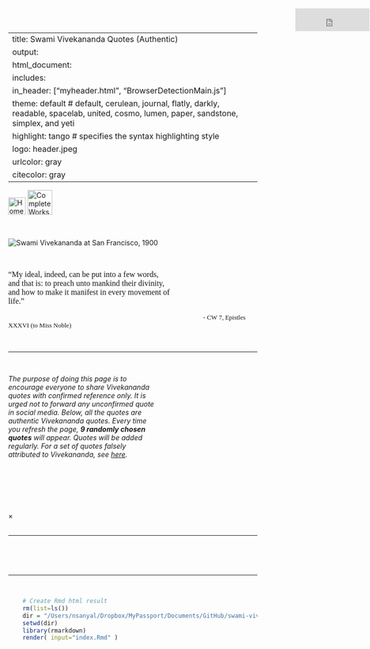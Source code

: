 
---
title: Swami Vivekananda Quotes (Authentic)
output:
 html_document:
  includes:
   in_header: ["myheader.html", "BrowserDetectionMain.js"]  
  theme: default  		# default, cerulean, journal, flatly, darkly, readable, spacelab, united, cosmo, lumen, paper, sandstone, simplex, and yeti
  highlight: tango  	# specifies the syntax highlighting style
  logo: header.jpeg
urlcolor: gray
citecolor: gray
---


<!-- Write title separately -->

<!-- ---
title: |
  <center><font face="Helvetica Neue" color="#202124">Swami Vivekananda Quotes (Authentic)</font></center>
--- -->




<!-- JavaScript SDK for enabling Facebook Comments Plugin -->

<div id="fb-root"></div>    
<script async defer crossorigin="anonymous" src="https://connect.facebook.net/en_US/sdk.js#xfbml=1&version=v9.0" nonce="aBTZOgEr">
</script>




<!-- JavaScript SDK for enabling Facebook Analytics -->

<script>
  window.fbAsyncInit = function() {
    FB.init({
      appId      : '127776775941065',
      cookie     : true,
      xfbml      : true,
      version    : 'v10.0'
    });
      
    FB.AppEvents.logPageView();   
      
  };

  (function(d, s, id){
     var js, fjs = d.getElementsByTagName(s)[0];
     if (d.getElementById(id)) {return;}
     js = d.createElement(s); js.id = id;
     js.src = "https://connect.facebook.net/en_US/sdk.js";
     fjs.parentNode.insertBefore(js, fjs);
   }(document, 'script', 'facebook-jssdk'));
</script>



<!-- Set styles for overall width of the HTML page, p, title font etc -->

<style type="text/css"> 
 .main-container {
   max-width: 1100px;
   margin-left: auto;
   margin-right: auto;
 };
 p {line-height: 4em;}
 h1.title {
  font-family: Arial, "Helvetica Neue", Helvetica, sans-serif; 
  font-size: 38px;
  color: #1E1F21;
  font-weight: 600; 
  line-height: 62px; 
  margin: 0 0 8px;
  text-align: center;
 }
</style>




<!-- Insert the navigation bar -->

<div class="navbar">
  <a href="index.html"><img src="home.png" title="Home" width=35px></a>
  <a href="http://www.ramakrishnavivekananda.info/vivekananda/complete_works.htm" target="_blank"><img src="CW.png" title="Complete Works of Swami Vivekananda" width=50px></a>
  <iframe align="right" src="https://www.facebook.com/plugins/like.php?href=https%3A%2F%2Fswami-vivekananda-quotes-authentic.github.io&width=10&layout=button_count&action=like&size=small&share=true&height=46&appId" width="150" height="46" style="border:none;overflow:hidden;position:absolute;top:17px;right:1px" scrolling="no" frameborder="0" allowfullscreen="true" allow="autoplay; clipboard-write; encrypted-media; picture-in-picture; web-share"></iframe>
</div>





<!-- Insert background video -->
<!-- <video autoplay muted loop id="myVideo">
  <source src="bluesky.mp4" type="video/mp4">
</video> -->

<!-- Optional: some overlay text to describe the video -->
<!-- <div class="content"> -->
  <!-- Use a button to pause/play the video with JavaScript -->
<!--   <button id="myBtn" onclick="myFunction()">Pause</button>
</div>
 -->
<!-- <script>
  // Get the video
  var video = document.getElementById("myVideo").playbackRate = .1;

  // Get the button
  var btn = document.getElementById("myBtn");

  // Pause and play the video, and change the button text
  function myFunction() {
    if (video.paused) {
      video.play().playbackRate = .5;
      btn.innerHTML = "Pause";
    } else {
      video.pause();
      btn.innerHTML = "Play";
    }
  }
</script> -->








<!-- Insert the cover pic -->

<br>
<div id="header" align="center">
<img src="swamiji.png" title="Swami Vivekananda at San Francisco, 1900" />
</div> 




<!-- Cover quote -->

<p>&nbsp;</p>
<div align="center">
<font size=3 face="Verdana" color="#161618"><p style="width: 65%;">"My ideal, indeed, can be put into a few words, and that is: to preach unto mankind their divinity, and how to make it manifest in every movement of life."</p></font> 
<font size=2 face="Rockwell" color="#161618">$\hspace{5in}$ - CW 7, Epistles XXXVI (to Miss Noble)</font>
</div>

<p>&nbsp;</p>
<hr>
<p>&nbsp;</p>




<!-- Introduction text -->

<div align="center">
<p style="width: 60%;"><i>
The purpose of doing this page is to encourage everyone to share Vivekananda quotes with confirmed reference only. It is urged not to forward any unconfirmed quote in social media. Below, all the quotes are authentic Vivekananda quotes. Every time you refresh the page, <b>9 randomly chosen quotes</b> will appear. Quotes will be added regularly. For a set of quotes falsely attributed to Vivekananda, see [here](falsequotes.html){target="\_blank"}.</i></p> 
</div>

<p>&nbsp;<br></p>




<!-- Insert search box -->

<div1>
<script>  
  (function() {
  var cx = '7ff85561f8bdcf675';
  var gcse = document.createElement('script');
  gcse.type = 'text/javascript';
  gcse.async = true;
  gcse.src = 'https://cse.google.com/cse.js?cx=' + cx;
  var s = document.getElementsByTagName('script')[0];
  s.parentNode.insertBefore(gcse, s);
  })();
  window.onload = function(){
  document.getElementById('gsc-i-id1').placeholder = 'Search with keywords, e.g., Yoga, Vedanta, duty, ideal...';
  };
</script>
<div class="gcse-search" style="width: 50%; margin: 0 auto"></div>
</div1>

<p>&nbsp;</p><br>




<!-- Javascript to randomly organize pics [http://www.javascriptkit.com/javatutors/randomorder.shtml] --> 

<script>
 var contents=new Array()
 //width is set as 360 because 3 pics in a row makes 1180, and the html page width is set as 1200.
 contents[0]='<div class="container"><img id="myImg" class="myImages" border="1" src="images/P001.jpeg" style="width:325px;max-width:400px"><a target="_blank" href="images/P001.html"><button class="btn">Share</button><button class="btn2">Karma in its Effect on Character<br>(Karma Yoga beginning)</button></a></div>'
 contents[1]='<div class="container"><img id="myImg" class="myImages" border="1" src="images/P002.jpeg" style="width:325px;max-width:400px"><a target="_blank" href="images/P002.html"><button class="btn">Share</button><button class="btn2">Karma in its Effect on Character<br>(Karma Yoga beginning)</button></a></div>'
 contents[2]='<div class="container"><img id="myImg" class="myImages" border="1" src="images/P003.jpeg" style="width:325px;max-width:400px"><a target="_blank" href="images/P003.html"><button class="btn">Share</button><button class="btn2">Karma in its Effect on Character<br>(Karma Yoga beginning)</button></a></div>'
 contents[3]='<div class="container"><img id="myImg" class="myImages" border="1" src="images/P004.jpeg" style="width:325px;max-width:400px"><a target="_blank" href="images/P004.html"><button class="btn">Share</button><button class="btn2">Karma in its Effect on Character<br>(Karma Yoga beginning)</button></a></div>'
 contents[4]='<div class="container"><img id="myImg" class="myImages" border="1" src="images/P005.jpeg" style="width:325px;max-width:400px"><a target="_blank" href="images/P005.html"><button class="btn">Share</button><button class="btn2">Karma in its Effect on Character<br>(Karma Yoga beginning)</button></a></div>'
 contents[5]='<div class="container"><img id="myImg" class="myImages" border="1" src="images/P006.jpeg" style="width:325px;max-width:400px"><a target="_blank" href="images/P006.html"><button class="btn">Share</button><button class="btn2">Karma in its Effect on Character<br>(Karma Yoga beginning)</button></a></div>'
 contents[6]='<div class="container"><img id="myImg" class="myImages" border="1" src="images/P007.jpeg" style="width:325px;max-width:400px"><a target="_blank" href="images/P007.html"><button class="btn">Share</button><button class="btn2">Karma in its Effect on Character<br>(Karma Yoga beginning)</button></a></div>'
 contents[7]='<div class="container"><img id="myImg" class="myImages" border="1" src="images/P008.jpeg" style="width:325px;max-width:400px"><a target="_blank" href="images/P008.html"><button class="btn">Share</button><button class="btn2">Karma in its Effect on Character<br>(Karma Yoga beginning)</button></a></div>'
 contents[8]='<div class="container"><img id="myImg" class="myImages" border="1" src="images/P009.jpeg" style="width:325px;max-width:400px"><a target="_blank" href="images/P009.html"><button class="btn">Share</button><button class="btn2">Karma in its Effect on Character<br>(Karma Yoga beginning)</button></a></div>'
 contents[9]='<div class="container"><img id="myImg" class="myImages" border="1" src="images/P010.jpeg" style="width:325px;max-width:400px"><a target="_blank" href="images/P010.html"><button class="btn">Share</button><button class="btn2">Karma in its Effect on Character<br>(Karma Yoga beginning)</button></a></div>'
 contents[10]='<div class="container"><img id="myImg" class="myImages" border="1" src="images/P011.jpeg" style="width:325px;max-width:400px"><a target="_blank" href="images/P011.html"><button class="btn">Share</button><button class="btn2">Karma in its Effect on Character<br>(Karma Yoga beginning)</button></a></div>'
 contents[11]='<div class="container"><img id="myImg" class="myImages" border="1" src="images/P012.jpeg" style="width:325px;max-width:400px"><a target="_blank" href="images/P012.html"><button class="btn">Share</button><button class="btn2">Karma in its Effect on Character<br>(Karma Yoga beginning)</button></a></div>'
 contents[12]='<div class="container"><img id="myImg" class="myImages" border="1" src="images/P013.jpeg" style="width:325px;max-width:400px"><a target="_blank" href="images/P013.html"><button class="btn">Share</button><button class="btn2">Karma in its Effect on Character<br>(Karma Yoga beginning)</button></a></div>'
 contents[13]='<div class="container"><img id="myImg" class="myImages" border="1" src="images/P014.jpeg" style="width:325px;max-width:400px"><a target="_blank" href="images/P014.html"><button class="btn">Share</button><button class="btn2">Introductory, Raja-Yoga</button></a></div>'
 contents[14]='<div class="container"><img id="myImg" class="myImages" border="1" src="images/P015.jpeg" style="width:325px;max-width:400px"><a target="_blank" href="images/P015.html"><button class="btn">Share</button><button class="btn2">Introductory, Raja-Yoga</button></a></div>'
 contents[15]='<div class="container"><img id="myImg" class="myImages" border="1" src="images/P016.jpeg" style="width:325px;max-width:400px"><a target="_blank" href="images/P016.html"><button class="btn">Share</button><button class="btn2">Introductory, Raja-Yoga</button></a></div>'
 contents[16]='<div class="container"><img id="myImg" class="myImages" border="1" src="images/P017.jpeg" style="width:325px;max-width:400px"><a target="_blank" href="images/P017.html"><button class="btn">Share</button><button class="btn2">Introductory, Raja-Yoga</button></a></div>'
 contents[17]='<div class="container"><img id="myImg" class="myImages" border="1" src="images/P018.jpeg" style="width:325px;max-width:400px"><a target="_blank" href="images/P018.html"><button class="btn">Share</button><button class="btn2">Introductory, Raja-Yoga</button></a></div>'
 contents[18]='<div class="container"><img id="myImg" class="myImages" border="1" src="images/P019.jpeg" style="width:325px;max-width:400px"><a target="_blank" href="images/P019.html"><button class="btn">Share</button><button class="btn2">Introductory, Raja-Yoga</button></a></div>'
 contents[19]='<div class="container"><img id="myImg" class="myImages" border="1" src="images/P020.jpeg" style="width:325px;max-width:400px"><a target="_blank" href="images/P020.html"><button class="btn">Share</button><button class="btn2">Introductory, Raja-Yoga</button></a></div>'
 contents[20]='<div class="container"><img id="myImg" class="myImages" border="1" src="images/P021.jpeg" style="width:325px;max-width:400px"><a target="_blank" href="images/P021.html"><button class="btn">Share</button><button class="btn2">Introductory, Raja-Yoga</button></a></div>'
 contents[21]='<div class="container"><img id="myImg" class="myImages" border="1" src="images/P022.jpeg" style="width:325px;max-width:400px"><a target="_blank" href="images/P022.html"><button class="btn">Share</button><button class="btn2">Introductory, Raja-Yoga</button></a></div>'
 contents[22]='<div class="container"><img id="myImg" class="myImages" border="1" src="images/P023.jpeg" style="width:325px;max-width:400px"><a target="_blank" href="images/P023.html"><button class="btn">Share</button><button class="btn2">Introductory, Raja-Yoga</button></a></div>'
 contents[23]='<div class="container"><img id="myImg" class="myImages" border="1" src="images/P024.jpeg" style="width:325px;max-width:400px"><a target="_blank" href="images/P024.html"><button class="btn">Share</button><button class="btn2">The First Steps, Raja-Yoga</button></a></div>'
 contents[24]='<div class="container"><img id="myImg" class="myImages" border="1" src="images/P025.jpeg" style="width:325px;max-width:400px"><a target="_blank" href="images/P025.html"><button class="btn">Share</button><button class="btn2">The First Steps, Raja-Yoga</button></a></div>'
 contents[25]='<div class="container"><img id="myImg" class="myImages" border="1" src="images/P026.jpeg" style="width:325px;max-width:400px"><a target="_blank" href="images/P026.html"><button class="btn">Share</button><button class="btn2">The First Steps, Raja-Yoga</button></a></div>'
 contents[26]='<div class="container"><img id="myImg" class="myImages" border="1" src="images/P027.jpeg" style="width:325px;max-width:400px"><a target="_blank" href="images/P027.html"><button class="btn">Share</button><button class="btn2">The First Steps, Raja-Yoga</button></a></div>'
 contents[27]='<div class="container"><img id="myImg" class="myImages" border="1" src="images/P028.jpeg" style="width:325px;max-width:400px"><a target="_blank" href="images/P028.html"><button class="btn">Share</button><button class="btn2">The First Steps, Raja-Yoga</button></a></div>'
 contents[28]='<div class="container"><img id="myImg" class="myImages" border="1" src="images/P029.jpeg" style="width:325px;max-width:400px"><a target="_blank" href="images/P029.html"><button class="btn">Share</button><button class="btn2">Work and Its Secret</button></a></div>'
 contents[29]='<div class="container"><img id="myImg" class="myImages" border="1" src="images/P030.jpeg" style="width:325px;max-width:400px"><a target="_blank" href="images/P030.html"><button class="btn">Share</button><button class="btn2">Work and Its Secret</button></a></div>'
 contents[30]='<div class="container"><img id="myImg" class="myImages" border="1" src="images/P031.jpeg" style="width:325px;max-width:400px"><a target="_blank" href="images/P031.html"><button class="btn">Share</button><button class="btn2">Work and Its Secret</button></a></div>'
 contents[31]='<div class="container"><img id="myImg" class="myImages" border="1" src="images/P032.jpeg" style="width:325px;max-width:400px"><a target="_blank" href="images/P032.html"><button class="btn">Share</button><button class="btn2">Work and Its Secret</button></a></div>'
 contents[32]='<div class="container"><img id="myImg" class="myImages" border="1" src="images/P033.jpeg" style="width:325px;max-width:400px"><a target="_blank" href="images/P033.html"><button class="btn">Share</button><button class="btn2">Work and Its Secret</button></a></div>'
 contents[33]='<div class="container"><img id="myImg" class="myImages" border="1" src="images/P034.jpeg" style="width:325px;max-width:400px"><a target="_blank" href="images/P034.html"><button class="btn">Share</button><button class="btn2">Work and Its Secret</button></a></div>'
 contents[34]='<div class="container"><img id="myImg" class="myImages" border="1" src="images/P035.jpeg" style="width:325px;max-width:400px"><a target="_blank" href="images/P035.html"><button class="btn">Share</button><button class="btn2">Work and Its Secret</button></a></div>'
 contents[35]='<div class="container"><img id="myImg" class="myImages" border="1" src="images/P036.jpeg" style="width:325px;max-width:400px"><a target="_blank" href="images/P036.html"><button class="btn">Share</button><button class="btn2">Work and Its Secret</button></a></div>'
 contents[36]='<div class="container"><img id="myImg" class="myImages" border="1" src="images/P037.jpeg" style="width:325px;max-width:400px"><a target="_blank" href="images/P037.html"><button class="btn">Share</button><button class="btn2">Work and Its Secret</button></a></div>'
 contents[37]='<div class="container"><img id="myImg" class="myImages" border="1" src="images/P038.jpeg" style="width:325px;max-width:400px"><a target="_blank" href="images/P038.html"><button class="btn">Share</button><button class="btn2">Work and Its Secret</button></a></div>'
 contents[38]='<div class="container"><img id="myImg" class="myImages" border="1" src="images/P039.jpeg" style="width:325px;max-width:400px"><a target="_blank" href="images/P039.html"><button class="btn">Share</button><button class="btn2">Work and Its Secret</button></a></div>'
 contents[39]='<div class="container"><img id="myImg" class="myImages" border="1" src="images/P040.jpeg" style="width:325px;max-width:400px"><a target="_blank" href="images/P040.html"><button class="btn">Share</button><button class="btn2">Work and Its Secret</button></a></div>'
 contents[40]='<div class="container"><img id="myImg" class="myImages" border="1" src="images/P041.jpeg" style="width:325px;max-width:400px"><a target="_blank" href="images/P041.html"><button class="btn">Share</button><button class="btn2">The Powers of the Mind</button></a></div>'
 contents[41]='<div class="container"><img id="myImg" class="myImages" border="1" src="images/P042.jpeg" style="width:325px;max-width:400px"><a target="_blank" href="images/P042.html"><button class="btn">Share</button><button class="btn2">The Powers of the Mind</button></a></div>'
 contents[42]='<div class="container"><img id="myImg" class="myImages" border="1" src="images/P043.jpeg" style="width:325px;max-width:400px"><a target="_blank" href="images/P043.html"><button class="btn">Share</button><button class="btn2">The Powers of the Mind</button></a></div>'
 contents[43]='<div class="container"><img id="myImg" class="myImages" border="1" src="images/P044.jpeg" style="width:325px;max-width:400px"><a target="_blank" href="images/P044.html"><button class="btn">Share</button><button class="btn2">The Powers of the Mind</button></a></div>'
 contents[44]='<div class="container"><img id="myImg" class="myImages" border="1" src="images/P045.jpeg" style="width:325px;max-width:400px"><a target="_blank" href="images/P045.html"><button class="btn">Share</button><button class="btn2">The Powers of the Mind</button></a></div>'
 contents[45]='<div class="container"><img id="myImg" class="myImages" border="1" src="images/P046.jpeg" style="width:325px;max-width:400px"><a target="_blank" href="images/P046.html"><button class="btn">Share</button><button class="btn2">The Powers of the Mind</button></a></div>'
 contents[46]='<div class="container"><img id="myImg" class="myImages" border="1" src="images/P047.jpeg" style="width:325px;max-width:400px"><a target="_blank" href="images/P047.html"><button class="btn">Share</button><button class="btn2">The Powers of the Mind</button></a></div>'
 contents[47]='<div class="container"><img id="myImg" class="myImages" border="1" src="images/P048.jpeg" style="width:325px;max-width:400px"><a target="_blank" href="images/P048.html"><button class="btn">Share</button><button class="btn2">The Powers of the Mind</button></a></div>'
 contents[48]='<div class="container"><img id="myImg" class="myImages" border="1" src="images/P049.jpeg" style="width:325px;max-width:400px"><a target="_blank" href="images/P049.html"><button class="btn">Share</button><button class="btn2">The Powers of the Mind</button></a></div>'
 contents[49]='<div class="container"><img id="myImg" class="myImages" border="1" src="images/P050.jpeg" style="width:325px;max-width:400px"><a target="_blank" href="images/P050.html"><button class="btn">Share</button><button class="btn2">Hints on Practical Spirituality</button></a></div>'
 contents[50]='<div class="container"><img id="myImg" class="myImages" border="1" src="images/P051.jpeg" style="width:325px;max-width:400px"><a target="_blank" href="images/P051.html"><button class="btn">Share</button><button class="btn2">Hints on Practical Spirituality</button></a></div>'
 contents[51]='<div class="container"><img id="myImg" class="myImages" border="1" src="images/P052.jpeg" style="width:325px;max-width:400px"><a target="_blank" href="images/P052.html"><button class="btn">Share</button><button class="btn2">Hints on Practical Spirituality</button></a></div>'
 contents[52]='<div class="container"><img id="myImg" class="myImages" border="1" src="images/P053.jpeg" style="width:325px;max-width:400px"><a target="_blank" href="images/P053.html"><button class="btn">Share</button><button class="btn2">Hints on Practical Spirituality</button></a></div>'
 contents[53]='<div class="container"><img id="myImg" class="myImages" border="1" src="images/P054.jpeg" style="width:325px;max-width:400px"><a target="_blank" href="images/P054.html"><button class="btn">Share</button><button class="btn2">Hints on Practical Spirituality</button></a></div>'
 contents[54]='<div class="container"><img id="myImg" class="myImages" border="1" src="images/P055.jpeg" style="width:325px;max-width:400px"><a target="_blank" href="images/P055.html"><button class="btn">Share</button><button class="btn2">Hints on Practical Spirituality</button></a></div>'
 contents[55]='<div class="container"><img id="myImg" class="myImages" border="1" src="images/P056.jpeg" style="width:325px;max-width:400px"><a target="_blank" href="images/P056.html"><button class="btn">Share</button><button class="btn2">Hints on Practical Spirituality</button></a></div>'
 contents[56]='<div class="container"><img id="myImg" class="myImages" border="1" src="images/P057.jpeg" style="width:325px;max-width:400px"><a target="_blank" href="images/P057.html"><button class="btn">Share</button><button class="btn2">Hints on Practical Spirituality</button></a></div>'
 contents[57]='<div class="container"><img id="myImg" class="myImages" border="1" src="images/P058.jpeg" style="width:325px;max-width:400px"><a target="_blank" href="images/P058.html"><button class="btn">Share</button><button class="btn2">Hints on Practical Spirituality</button></a></div>'
 contents[58]='<div class="container"><img id="myImg" class="myImages" border="1" src="images/P059.jpeg" style="width:325px;max-width:400px"><a target="_blank" href="images/P059.html"><button class="btn">Share</button><button class="btn2">Hints on Practical Spirituality</button></a></div>'
 contents[59]='<div class="container"><img id="myImg" class="myImages" border="1" src="images/P060.jpeg" style="width:325px;max-width:400px"><a target="_blank" href="images/P060.html"><button class="btn">Share</button><button class="btn2">Hints on Practical Spirituality</button></a></div>'
 contents[60]='<div class="container"><img id="myImg" class="myImages" border="1" src="images/P061.jpeg" style="width:325px;max-width:400px"><a target="_blank" href="images/P061.html"><button class="btn">Share</button><button class="btn2">Hints on Practical Spirituality</button></a></div>'
 contents[61]='<div class="container"><img id="myImg" class="myImages" border="1" src="images/P062.jpeg" style="width:325px;max-width:400px"><a target="_blank" href="images/P062.html"><button class="btn">Share</button><button class="btn2">Concentration</button></a></div>'
 contents[62]='<div class="container"><img id="myImg" class="myImages" border="1" src="images/P063.jpeg" style="width:325px;max-width:400px"><a target="_blank" href="images/P063.html"><button class="btn">Share</button><button class="btn2">Concentration</button></a></div>'
 contents[63]='<div class="container"><img id="myImg" class="myImages" border="1" src="images/P064.jpeg" style="width:325px;max-width:400px"><a target="_blank" href="images/P064.html"><button class="btn">Share</button><button class="btn2">Concentration</button></a></div>'
 contents[64]='<div class="container"><img id="myImg" class="myImages" border="1" src="images/P065.jpeg" style="width:325px;max-width:400px"><a target="_blank" href="images/P065.html"><button class="btn">Share</button><button class="btn2">Concentration</button></a></div>'
 contents[65]='<div class="container"><img id="myImg" class="myImages" border="1" src="images/P066.jpeg" style="width:325px;max-width:400px"><a target="_blank" href="images/P066.html"><button class="btn">Share</button><button class="btn2">Concentration</button></a></div>'
 contents[66]='<div class="container"><img id="myImg" class="myImages" border="1" src="images/P067.jpeg" style="width:325px;max-width:400px"><a target="_blank" href="images/P067.html"><button class="btn">Share</button><button class="btn2">Concentration</button></a></div>'
 contents[67]='<div class="container"><img id="myImg" class="myImages" border="1" src="images/P068.jpeg" style="width:325px;max-width:400px"><a target="_blank" href="images/P068.html"><button class="btn">Share</button><button class="btn2">Each Is Great in His Own Place<br>(Karma Yoga advanced)</button></a></div>'
 contents[68]='<div class="container"><img id="myImg" class="myImages" border="1" src="images/P069.jpeg" style="width:325px;max-width:400px"><a target="_blank" href="images/P069.html"><button class="btn">Share</button><button class="btn2">Each Is Great in His Own Place<br>(Karma Yoga advanced)</button></a></div>'
 contents[69]='<div class="container"><img id="myImg" class="myImages" border="1" src="images/P070.jpeg" style="width:325px;max-width:400px"><a target="_blank" href="images/P070.html"><button class="btn">Share</button><button class="btn2">Each Is Great in His Own Place<br>(Karma Yoga advanced)</button></a></div>'
 contents[70]='<div class="container"><img id="myImg" class="myImages" border="1" src="images/P071.jpeg" style="width:325px;max-width:400px"><a target="_blank" href="images/P071.html"><button class="btn">Share</button><button class="btn2">Each Is Great in His Own Place<br>(Karma Yoga advanced)</button></a></div>'
 contents[71]='<div class="container"><img id="myImg" class="myImages" border="1" src="images/P072.jpeg" style="width:325px;max-width:400px"><a target="_blank" href="images/P072.html"><button class="btn">Share</button><button class="btn2">Each Is Great in His Own Place<br>(Karma Yoga advanced)</button></a></div>'
 contents[72]='<div class="container"><img id="myImg" class="myImages" border="1" src="images/P073.jpeg" style="width:325px;max-width:400px"><a target="_blank" href="images/P073.html"><button class="btn">Share</button><button class="btn2">Each Is Great in His Own Place<br>(Karma Yoga advanced)</button></a></div>'
 contents[73]='<div class="container"><img id="myImg" class="myImages" border="1" src="images/P074.jpeg" style="width:325px;max-width:400px"><a target="_blank" href="images/P074.html"><button class="btn">Share</button><button class="btn2">Each Is Great in His Own Place<br>(Karma Yoga advanced)</button></a></div>'
 contents[74]='<div class="container"><img id="myImg" class="myImages" border="1" src="images/P075.jpeg" style="width:325px;max-width:400px"><a target="_blank" href="images/P075.html"><button class="btn">Share</button><button class="btn2">Each Is Great in His Own Place<br>(Karma Yoga advanced)</button></a></div>'
 contents[75]='<div class="container"><img id="myImg" class="myImages" border="1" src="images/P076.jpeg" style="width:325px;max-width:400px"><a target="_blank" href="images/P076.html"><button class="btn">Share</button><button class="btn2">Each Is Great in His Own Place<br>(Karma Yoga advanced)</button></a></div>'
 contents[76]='<div class="container"><img id="myImg" class="myImages" border="1" src="images/P077.jpeg" style="width:325px;max-width:400px"><a target="_blank" href="images/P077.html"><button class="btn">Share</button><button class="btn2">The Real Nature of Man</button></a></div>'
 contents[77]='<div class="container"><img id="myImg" class="myImages" border="1" src="images/P078.jpeg" style="width:325px;max-width:400px"><a target="_blank" href="images/P078.html"><button class="btn">Share</button><button class="btn2">The Real Nature of Man</button></a></div>'
 contents[78]='<div class="container"><img id="myImg" class="myImages" border="1" src="images/P079.jpeg" style="width:325px;max-width:400px"><a target="_blank" href="images/P079.html"><button class="btn">Share</button><button class="btn2">The Real Nature of Man</button></a></div>'
 contents[79]='<div class="container"><img id="myImg" class="myImages" border="1" src="images/P080.jpeg" style="width:325px;max-width:400px"><a target="_blank" href="images/P080.html"><button class="btn">Share</button><button class="btn2">The Real Nature of Man</button></a></div>'
 contents[80]='<div class="container"><img id="myImg" class="myImages" border="1" src="images/P081.jpeg" style="width:325px;max-width:400px"><a target="_blank" href="images/P081.html"><button class="btn">Share</button><button class="btn2">The Real Nature of Man</button></a></div>'
 contents[81]='<div class="container"><img id="myImg" class="myImages" border="1" src="images/P082.jpeg" style="width:325px;max-width:400px"><a target="_blank" href="images/P082.html"><button class="btn">Share</button><button class="btn2">The Real Nature of Man</button></a></div>'
 contents[82]='<div class="container"><img id="myImg" class="myImages" border="1" src="images/P083.jpeg" style="width:325px;max-width:400px"><a target="_blank" href="images/P083.html"><button class="btn">Share</button><button class="btn2">The Real Nature of Man</button></a></div>'
 contents[83]='<div class="container"><img id="myImg" class="myImages" border="1" src="images/P084.jpeg" style="width:325px;max-width:400px"><a target="_blank" href="images/P084.html"><button class="btn">Share</button><button class="btn2">The Real Nature of Man</button></a></div>'
 contents[84]='<div class="container"><img id="myImg" class="myImages" border="1" src="images/P085.jpeg" style="width:325px;max-width:400px"><a target="_blank" href="images/P085.html"><button class="btn">Share</button><button class="btn2">The Real Nature of Man</button></a></div>'
 contents[85]='<div class="container"><img id="myImg" class="myImages" border="1" src="images/P086.jpeg" style="width:325px;max-width:400px"><a target="_blank" href="images/P086.html"><button class="btn">Share</button><button class="btn2">The Real Nature of Man</button></a></div>'
 contents[86]='<div class="container"><img id="myImg" class="myImages" border="1" src="images/P087.jpeg" style="width:325px;max-width:400px"><a target="_blank" href="images/P087.html"><button class="btn">Share</button><button class="btn2">The Real Nature of Man</button></a></div>'
 contents[87]='<div class="container"><img id="myImg" class="myImages" border="1" src="images/P088.jpeg" style="width:325px;max-width:400px"><a target="_blank" href="images/P088.html"><button class="btn">Share</button><button class="btn2">The Real Nature of Man</button></a></div>'
 contents[88]='<div class="container"><img id="myImg" class="myImages" border="1" src="images/P089.jpeg" style="width:325px;max-width:400px"><a target="_blank" href="images/P089.html"><button class="btn">Share</button><button class="btn2">The Real Nature of Man</button></a></div>'
 contents[89]='<div class="container"><img id="myImg" class="myImages" border="1" src="images/P090.jpeg" style="width:325px;max-width:400px"><a target="_blank" href="images/P090.html"><button class="btn">Share</button><button class="btn2">The Real Nature of Man</button></a></div>'
 contents[90]='<div class="container"><img id="myImg" class="myImages" border="1" src="images/P091.jpeg" style="width:325px;max-width:400px"><a target="_blank" href="images/P091.html"><button class="btn">Share</button><button class="btn2">The Real Nature of Man</button></a></div>'
 contents[91]='<div class="container"><img id="myImg" class="myImages" border="1" src="images/P092.jpeg" style="width:325px;max-width:400px"><a target="_blank" href="images/P092.html"><button class="btn">Share</button><button class="btn2">The Real Nature of Man</button></a></div>'
 contents[92]='<div class="container"><img id="myImg" class="myImages" border="1" src="images/P093.jpeg" style="width:325px;max-width:400px"><a target="_blank" href="images/P093.html"><button class="btn">Share</button><button class="btn2">The Real Nature of Man</button></a></div>'
 contents[93]='<div class="container"><img id="myImg" class="myImages" border="1" src="images/P094.jpeg" style="width:325px;max-width:400px"><a target="_blank" href="images/P094.html"><button class="btn">Share</button><button class="btn2">The Real Nature of Man</button></a></div>'
 contents[94]='<div class="container"><img id="myImg" class="myImages" border="1" src="images/P095.jpeg" style="width:325px;max-width:400px"><a target="_blank" href="images/P095.html"><button class="btn">Share</button><button class="btn2">The Real Nature of Man</button></a></div>'
 contents[95]='<div class="container"><img id="myImg" class="myImages" border="1" src="images/P096.jpeg" style="width:325px;max-width:400px"><a target="_blank" href="images/P096.html"><button class="btn">Share</button><button class="btn2">The Real Nature of Man</button></a></div>'
 contents[96]='<div class="container"><img id="myImg" class="myImages" border="1" src="images/P097.jpeg" style="width:325px;max-width:400px"><a target="_blank" href="images/P097.html"><button class="btn">Share</button><button class="btn2">The Real Nature of Man</button></a></div>'
 contents[97]='<div class="container"><img id="myImg" class="myImages" border="1" src="images/P098.jpeg" style="width:325px;max-width:400px"><a target="_blank" href="images/P098.html"><button class="btn">Share</button><button class="btn2">The Real Nature of Man</button></a></div>'
 contents[98]='<div class="container"><img id="myImg" class="myImages" border="1" src="images/P099.jpeg" style="width:325px;max-width:400px"><a target="_blank" href="images/P099.html"><button class="btn">Share</button><button class="btn2">The Real Nature of Man</button></a></div>'
 contents[99]='<div class="container"><img id="myImg" class="myImages" border="1" src="images/P100.jpeg" style="width:325px;max-width:400px"><a target="_blank" href="images/P100.html"><button class="btn">Share</button><button class="btn2">The Real Nature of Man</button></a></div>'
 contents[100]='<div class="container"><img id="myImg" class="myImages" border="1" src="images/P101.jpeg" style="width:325px;max-width:400px"><a target="_blank" href="images/P101.html"><button class="btn">Share</button><button class="btn2">The Real Nature of Man</button></a></div>'
 contents[101]='<div class="container"><img id="myImg" class="myImages" border="1" src="images/P102.jpeg" style="width:325px;max-width:400px"><a target="_blank" href="images/P102.html"><button class="btn">Share</button><button class="btn2">The Real Nature of Man</button></a></div>'
 contents[102]='<div class="container"><img id="myImg" class="myImages" border="1" src="images/P103.jpeg" style="width:325px;max-width:400px"><a target="_blank" href="images/P103.html"><button class="btn">Share</button><button class="btn2">The Necessity of Religion</button></a></div>'
 contents[103]='<div class="container"><img id="myImg" class="myImages" border="1" src="images/P104.jpeg" style="width:325px;max-width:400px"><a target="_blank" href="images/P104.html"><button class="btn">Share</button><button class="btn2">The Necessity of Religion</button></a></div>'
 contents[104]='<div class="container"><img id="myImg" class="myImages" border="1" src="images/P105.jpeg" style="width:325px;max-width:400px"><a target="_blank" href="images/P105.html"><button class="btn">Share</button><button class="btn2">The Necessity of Religion</button></a></div>'
 contents[105]='<div class="container"><img id="myImg" class="myImages" border="1" src="images/P106.jpeg" style="width:325px;max-width:400px"><a target="_blank" href="images/P106.html"><button class="btn">Share</button><button class="btn2">The Necessity of Religion</button></a></div>'
 contents[106]='<div class="container"><img id="myImg" class="myImages" border="1" src="images/P107.jpeg" style="width:325px;max-width:400px"><a target="_blank" href="images/P107.html"><button class="btn">Share</button><button class="btn2">The Necessity of Religion</button></a></div>'
 contents[107]='<div class="container"><img id="myImg" class="myImages" border="1" src="images/P108.jpeg" style="width:325px;max-width:400px"><a target="_blank" href="images/P108.html"><button class="btn">Share</button><button class="btn2">The Necessity of Religion</button></a></div>'
 contents[108]='<div class="container"><img id="myImg" class="myImages" border="1" src="images/P109.jpeg" style="width:325px;max-width:400px"><a target="_blank" href="images/P109.html"><button class="btn">Share</button><button class="btn2">The Necessity of Religion</button></a></div>'
 contents[109]='<div class="container"><img id="myImg" class="myImages" border="1" src="images/P110.jpeg" style="width:325px;max-width:400px"><a target="_blank" href="images/P110.html"><button class="btn">Share</button><button class="btn2">The Necessity of Religion</button></a></div>'
 contents[110]='<div class="container"><img id="myImg" class="myImages" border="1" src="images/P111.jpeg" style="width:325px;max-width:400px"><a target="_blank" href="images/P111.html"><button class="btn">Share</button><button class="btn2">The Necessity of Religion</button></a></div>'
 contents[111]='<div class="container"><img id="myImg" class="myImages" border="1" src="images/P112.jpeg" style="width:325px;max-width:400px"><a target="_blank" href="images/P112.html"><button class="btn">Share</button><button class="btn2">The Necessity of Religion</button></a></div>'
 contents[112]='<div class="container"><img id="myImg" class="myImages" border="1" src="images/P113.jpeg" style="width:325px;max-width:400px"><a target="_blank" href="images/P113.html"><button class="btn">Share</button><button class="btn2">The Necessity of Religion</button></a></div>'
 contents[113]='<div class="container"><img id="myImg" class="myImages" border="1" src="images/P114.jpeg" style="width:325px;max-width:400px"><a target="_blank" href="images/P114.html"><button class="btn">Share</button><button class="btn2">The Necessity of Religion</button></a></div>'
 contents[114]='<div class="container"><img id="myImg" class="myImages" border="1" src="images/P115.jpeg" style="width:325px;max-width:400px"><a target="_blank" href="images/P115.html"><button class="btn">Share</button><button class="btn2">The Necessity of Religion</button></a></div>'
 contents[115]='<div class="container"><img id="myImg" class="myImages" border="1" src="images/P116.jpeg" style="width:325px;max-width:400px"><a target="_blank" href="images/P116.html"><button class="btn">Share</button><button class="btn2">Bhakti or Devotion</button></a></div>'
 contents[116]='<div class="container"><img id="myImg" class="myImages" border="1" src="images/P117.jpeg" style="width:325px;max-width:400px"><a target="_blank" href="images/P117.html"><button class="btn">Share</button><button class="btn2">Bhakti or Devotion</button></a></div>'
 contents[117]='<div class="container"><img id="myImg" class="myImages" border="1" src="images/P118.jpeg" style="width:325px;max-width:400px"><a target="_blank" href="images/P118.html"><button class="btn">Share</button><button class="btn2">Bhakti or Devotion</button></a></div>'
 contents[118]='<div class="container"><img id="myImg" class="myImages" border="1" src="images/P119.jpeg" style="width:325px;max-width:400px"><a target="_blank" href="images/P119.html"><button class="btn">Share</button><button class="btn2">Bhakti or Devotion</button></a></div>'
 contents[119]='<div class="container"><img id="myImg" class="myImages" border="1" src="images/P120.jpeg" style="width:325px;max-width:400px"><a target="_blank" href="images/P120.html"><button class="btn">Share</button><button class="btn2">Bhakti or Devotion</button></a></div>'
 contents[120]='<div class="container"><img id="myImg" class="myImages" border="1" src="images/P121.jpeg" style="width:325px;max-width:400px"><a target="_blank" href="images/P121.html"><button class="btn">Share</button><button class="btn2">Bhakti or Devotion</button></a></div>'
 contents[121]='<div class="container"><img id="myImg" class="myImages" border="1" src="images/P122.jpeg" style="width:325px;max-width:400px"><a target="_blank" href="images/P122.html"><button class="btn">Share</button><button class="btn2">Bhakti or Devotion</button></a></div>'
 contents[122]='<div class="container"><img id="myImg" class="myImages" border="1" src="images/P123.jpeg" style="width:325px;max-width:400px"><a target="_blank" href="images/P123.html"><button class="btn">Share</button><button class="btn2">Bhakti or Devotion</button></a></div>'
 contents[123]='<div class="container"><img id="myImg" class="myImages" border="1" src="images/P124.jpeg" style="width:325px;max-width:400px"><a target="_blank" href="images/P124.html"><button class="btn">Share</button><button class="btn2">Bhakti or Devotion</button></a></div>'
 contents[124]='<div class="container"><img id="myImg" class="myImages" border="1" src="images/P125.jpeg" style="width:325px;max-width:400px"><a target="_blank" href="images/P125.html"><button class="btn">Share</button><button class="btn2">Bhakti or Devotion</button></a></div>'
 contents[125]='<div class="container"><img id="myImg" class="myImages" border="1" src="images/P126.jpeg" style="width:325px;max-width:400px"><a target="_blank" href="images/P126.html"><button class="btn">Share</button><button class="btn2">Bhakti or Devotion</button></a></div>'
 contents[126]='<div class="container"><img id="myImg" class="myImages" border="1" src="images/P127.jpeg" style="width:325px;max-width:400px"><a target="_blank" href="images/P127.html"><button class="btn">Share</button><button class="btn2">Bhakti or Devotion</button></a></div>'
 contents[127]='<div class="container"><img id="myImg" class="myImages" border="1" src="images/P128.jpeg" style="width:325px;max-width:400px"><a target="_blank" href="images/P128.html"><button class="btn">Share</button><button class="btn2">Bhakti or Devotion</button></a></div>'
 contents[128]='<div class="container"><img id="myImg" class="myImages" border="1" src="images/P129.jpeg" style="width:325px;max-width:400px"><a target="_blank" href="images/P129.html"><button class="btn">Share</button><button class="btn2">Bhakti or Devotion</button></a></div>'
 contents[129]='<div class="container"><img id="myImg" class="myImages" border="1" src="images/P130.jpeg" style="width:325px;max-width:400px"><a target="_blank" href="images/P130.html"><button class="btn">Share</button><button class="btn2">Bhakti or Devotion</button></a></div>'
 contents[130]='<div class="container"><img id="myImg" class="myImages" border="1" src="images/P131.jpeg" style="width:325px;max-width:400px"><a target="_blank" href="images/P131.html"><button class="btn">Share</button><button class="btn2">Bhakti or Devotion</button></a></div>'
 contents[131]='<div class="container"><img id="myImg" class="myImages" border="1" src="images/P132.jpeg" style="width:325px;max-width:400px"><a target="_blank" href="images/P132.html"><button class="btn">Share</button><button class="btn2">Bhakti or Devotion</button></a></div>'
 contents[132]='<div class="container"><img id="myImg" class="myImages" border="1" src="images/P133.jpeg" style="width:325px;max-width:400px"><a target="_blank" href="images/P133.html"><button class="btn">Share</button><button class="btn2">Bhakti or Devotion</button></a></div>'
 contents[133]='<div class="container"><img id="myImg" class="myImages" border="1" src="images/P134.jpeg" style="width:325px;max-width:400px"><a target="_blank" href="images/P134.html"><button class="btn">Share</button><button class="btn2">Practical Vedanta, Part I</button></a></div>'
 contents[134]='<div class="container"><img id="myImg" class="myImages" border="1" src="images/P135.jpeg" style="width:325px;max-width:400px"><a target="_blank" href="images/P135.html"><button class="btn">Share</button><button class="btn2">Practical Vedanta, Part I</button></a></div>'
 contents[135]='<div class="container"><img id="myImg" class="myImages" border="1" src="images/P136.jpeg" style="width:325px;max-width:400px"><a target="_blank" href="images/P136.html"><button class="btn">Share</button><button class="btn2">Practical Vedanta, Part I</button></a></div>'
 contents[136]='<div class="container"><img id="myImg" class="myImages" border="1" src="images/P137.jpeg" style="width:325px;max-width:400px"><a target="_blank" href="images/P137.html"><button class="btn">Share</button><button class="btn2">Practical Vedanta, Part I</button></a></div>'
 contents[137]='<div class="container"><img id="myImg" class="myImages" border="1" src="images/P138.jpeg" style="width:325px;max-width:400px"><a target="_blank" href="images/P138.html"><button class="btn">Share</button><button class="btn2">Practical Vedanta, Part I</button></a></div>'
 contents[138]='<div class="container"><img id="myImg" class="myImages" border="1" src="images/P139.jpeg" style="width:325px;max-width:400px"><a target="_blank" href="images/P139.html"><button class="btn">Share</button><button class="btn2">Practical Vedanta, Part I</button></a></div>'
 contents[139]='<div class="container"><img id="myImg" class="myImages" border="1" src="images/P140.jpeg" style="width:325px;max-width:400px"><a target="_blank" href="images/P140.html"><button class="btn">Share</button><button class="btn2">Practical Vedanta, Part I</button></a></div>'
 contents[140]='<div class="container"><img id="myImg" class="myImages" border="1" src="images/P141.jpeg" style="width:325px;max-width:400px"><a target="_blank" href="images/P141.html"><button class="btn">Share</button><button class="btn2">Practical Vedanta, Part I</button></a></div>'
 contents[141]='<div class="container"><img id="myImg" class="myImages" border="1" src="images/P142.jpeg" style="width:325px;max-width:400px"><a target="_blank" href="images/P142.html"><button class="btn">Share</button><button class="btn2">Practical Vedanta, Part I</button></a></div>'
 contents[142]='<div class="container"><img id="myImg" class="myImages" border="1" src="images/P143.jpeg" style="width:325px;max-width:400px"><a target="_blank" href="images/P143.html"><button class="btn">Share</button><button class="btn2">Practical Vedanta, Part I</button></a></div>'
 contents[143]='<div class="container"><img id="myImg" class="myImages" border="1" src="images/P144.jpeg" style="width:325px;max-width:400px"><a target="_blank" href="images/P144.html"><button class="btn">Share</button><button class="btn2">Practical Vedanta, Part I</button></a></div>'
 contents[144]='<div class="container"><img id="myImg" class="myImages" border="1" src="images/P145.jpeg" style="width:325px;max-width:400px"><a target="_blank" href="images/P145.html"><button class="btn">Share</button><button class="btn2">Practical Vedanta, Part I</button></a></div>'
 contents[145]='<div class="container"><img id="myImg" class="myImages" border="1" src="images/P146.jpeg" style="width:325px;max-width:400px"><a target="_blank" href="images/P146.html"><button class="btn">Share</button><button class="btn2">Practical Vedanta, Part I</button></a></div>'
 contents[146]='<div class="container"><img id="myImg" class="myImages" border="1" src="images/P147.jpeg" style="width:325px;max-width:400px"><a target="_blank" href="images/P147.html"><button class="btn">Share</button><button class="btn2">Practical Vedanta, Part I</button></a></div>'
 contents[147]='<div class="container"><img id="myImg" class="myImages" border="1" src="images/P148.jpeg" style="width:325px;max-width:400px"><a target="_blank" href="images/P148.html"><button class="btn">Share</button><button class="btn2">Practical Vedanta, Part I</button></a></div>'
 contents[148]='<div class="container"><img id="myImg" class="myImages" border="1" src="images/P149.jpeg" style="width:325px;max-width:400px"><a target="_blank" href="images/P149.html"><button class="btn">Share</button><button class="btn2">Practical Vedanta, Part I</button></a></div>'
 contents[149]='<div class="container"><img id="myImg" class="myImages" border="1" src="images/P150.jpeg" style="width:325px;max-width:400px"><a target="_blank" href="images/P150.html"><button class="btn">Share</button><button class="btn2">Practical Vedanta, Part I</button></a></div>'
 contents[150]='<div class="container"><img id="myImg" class="myImages" border="1" src="images/P151.jpeg" style="width:325px;max-width:400px"><a target="_blank" href="images/P151.html"><button class="btn">Share</button><button class="btn2">Practical Vedanta, Part II</button></a></div>'
 contents[151]='<div class="container"><img id="myImg" class="myImages" border="1" src="images/P152.jpeg" style="width:325px;max-width:400px"><a target="_blank" href="images/P152.html"><button class="btn">Share</button><button class="btn2">Practical Vedanta, Part II</button></a></div>'
 contents[152]='<div class="container"><img id="myImg" class="myImages" border="1" src="images/P153.jpeg" style="width:325px;max-width:400px"><a target="_blank" href="images/P153.html"><button class="btn">Share</button><button class="btn2">Practical Vedanta, Part II</button></a></div>'
 contents[153]='<div class="container"><img id="myImg" class="myImages" border="1" src="images/P154.jpeg" style="width:325px;max-width:400px"><a target="_blank" href="images/P154.html"><button class="btn">Share</button><button class="btn2">Practical Vedanta, Part II</button></a></div>'
 contents[154]='<div class="container"><img id="myImg" class="myImages" border="1" src="images/P155.jpeg" style="width:325px;max-width:400px"><a target="_blank" href="images/P155.html"><button class="btn">Share</button><button class="btn2">Practical Vedanta, Part II</button></a></div>'
 contents[155]='<div class="container"><img id="myImg" class="myImages" border="1" src="images/P156.jpeg" style="width:325px;max-width:400px"><a target="_blank" href="images/P156.html"><button class="btn">Share</button><button class="btn2">Practical Vedanta, Part II</button></a></div>'
 contents[156]='<div class="container"><img id="myImg" class="myImages" border="1" src="images/P157.jpeg" style="width:325px;max-width:400px"><a target="_blank" href="images/P157.html"><button class="btn">Share</button><button class="btn2">Practical Vedanta, Part II</button></a></div>'
 contents[157]='<div class="container"><img id="myImg" class="myImages" border="1" src="images/P158.jpeg" style="width:325px;max-width:400px"><a target="_blank" href="images/P158.html"><button class="btn">Share</button><button class="btn2">The Secret of Work<br>(Karma Yoga advanced)</button></a></div>'
 contents[158]='<div class="container"><img id="myImg" class="myImages" border="1" src="images/P159.jpeg" style="width:325px;max-width:400px"><a target="_blank" href="images/P159.html"><button class="btn">Share</button><button class="btn2">The Secret of Work<br>(Karma Yoga advanced)</button></a></div>'
 contents[159]='<div class="container"><img id="myImg" class="myImages" border="1" src="images/P160.jpeg" style="width:325px;max-width:400px"><a target="_blank" href="images/P160.html"><button class="btn">Share</button><button class="btn2">The Secret of Work<br>(Karma Yoga advanced)</button></a></div>'
 contents[160]='<div class="container"><img id="myImg" class="myImages" border="1" src="images/P161.jpeg" style="width:325px;max-width:400px"><a target="_blank" href="images/P161.html"><button class="btn">Share</button><button class="btn2">The Secret of Work<br>(Karma Yoga advanced)</button></a></div>'
 contents[161]='<div class="container"><img id="myImg" class="myImages" border="1" src="images/P162.jpeg" style="width:325px;max-width:400px"><a target="_blank" href="images/P162.html"><button class="btn">Share</button><button class="btn2">The Secret of Work<br>(Karma Yoga advanced)</button></a></div>'
 contents[162]='<div class="container"><img id="myImg" class="myImages" border="1" src="images/P163.jpeg" style="width:325px;max-width:400px"><a target="_blank" href="images/P163.html"><button class="btn">Share</button><button class="btn2">The Secret of Work<br>(Karma Yoga advanced)</button></a></div>'
 contents[163]='<div class="container"><img id="myImg" class="myImages" border="1" src="images/P164.jpeg" style="width:325px;max-width:400px"><a target="_blank" href="images/P164.html"><button class="btn">Share</button><button class="btn2">The Secret of Work<br>(Karma Yoga advanced)</button></a></div>'
 contents[164]='<div class="container"><img id="myImg" class="myImages" border="1" src="images/P165.jpeg" style="width:325px;max-width:400px"><a target="_blank" href="images/P165.html"><button class="btn">Share</button><button class="btn2">The Secret of Work<br>(Karma Yoga advanced)</button></a></div>'
 contents[165]='<div class="container"><img id="myImg" class="myImages" border="1" src="images/P166.jpeg" style="width:325px;max-width:400px"><a target="_blank" href="images/P166.html"><button class="btn">Share</button><button class="btn2">The Secret of Work<br>(Karma Yoga advanced)</button></a></div>'
 contents[166]='<div class="container"><img id="myImg" class="myImages" border="1" src="images/P167.jpeg" style="width:325px;max-width:400px"><a target="_blank" href="images/P167.html"><button class="btn">Share</button><button class="btn2">The Secret of Work<br>(Karma Yoga advanced)</button></a></div>'
 contents[167]='<div class="container"><img id="myImg" class="myImages" border="1" src="images/P168.jpeg" style="width:325px;max-width:400px"><a target="_blank" href="images/P168.html"><button class="btn">Share</button><button class="btn2">The Secret of Work<br>(Karma Yoga advanced)</button></a></div>'
 contents[168]='<div class="container"><img id="myImg" class="myImages" border="1" src="images/P169.jpeg" style="width:325px;max-width:400px"><a target="_blank" href="images/P169.html"><button class="btn">Share</button><button class="btn2">The Secret of Work<br>(Karma Yoga advanced)</button></a></div>'
 contents[169]='<div class="container"><img id="myImg" class="myImages" border="1" src="images/P170.jpeg" style="width:325px;max-width:400px"><a target="_blank" href="images/P170.html"><button class="btn">Share</button><button class="btn2">The Secret of Work<br>(Karma Yoga advanced)</button></a></div>'
 contents[170]='<div class="container"><img id="myImg" class="myImages" border="1" src="images/P171.jpeg" style="width:325px;max-width:400px"><a target="_blank" href="images/P171.html"><button class="btn">Share</button><button class="btn2">The Secret of Work<br>(Karma Yoga advanced)</button></a></div>'
 contents[171]='<div class="container"><img id="myImg" class="myImages" border="1" src="images/P172.jpeg" style="width:325px;max-width:400px"><a target="_blank" href="images/P172.html"><button class="btn">Share</button><button class="btn2">The Secret of Work<br>(Karma Yoga advanced)</button></a></div>'
 contents[172]='<div class="container"><img id="myImg" class="myImages" border="1" src="images/P173.jpeg" style="width:325px;max-width:400px"><a target="_blank" href="images/P173.html"><button class="btn">Share</button><button class="btn2">What Is Duty<br>(Karma Yoga beginning)</button></a></div>'
 contents[173]='<div class="container"><img id="myImg" class="myImages" border="1" src="images/P174.jpeg" style="width:325px;max-width:400px"><a target="_blank" href="images/P174.html"><button class="btn">Share</button><button class="btn2">What Is Duty<br>(Karma Yoga beginning)</button></a></div>'
 contents[174]='<div class="container"><img id="myImg" class="myImages" border="1" src="images/P175.jpeg" style="width:325px;max-width:400px"><a target="_blank" href="images/P175.html"><button class="btn">Share</button><button class="btn2">What Is Duty<br>(Karma Yoga beginning)</button></a></div>'
 contents[175]='<div class="container"><img id="myImg" class="myImages" border="1" src="images/P176.jpeg" style="width:325px;max-width:400px"><a target="_blank" href="images/P176.html"><button class="btn">Share</button><button class="btn2">What Is Duty<br>(Karma Yoga beginning)</button></a></div>'
 contents[176]='<div class="container"><img id="myImg" class="myImages" border="1" src="images/P177.jpeg" style="width:325px;max-width:400px"><a target="_blank" href="images/P177.html"><button class="btn">Share</button><button class="btn2">What Is Duty<br>(Karma Yoga beginning)</button></a></div>'
 contents[177]='<div class="container"><img id="myImg" class="myImages" border="1" src="images/P178.jpeg" style="width:325px;max-width:400px"><a target="_blank" href="images/P178.html"><button class="btn">Share</button><button class="btn2">What Is Duty<br>(Karma Yoga beginning)</button></a></div>'
 contents[178]='<div class="container"><img id="myImg" class="myImages" border="1" src="images/P179.jpeg" style="width:325px;max-width:400px"><a target="_blank" href="images/P179.html"><button class="btn">Share</button><button class="btn2">We Help Ourselves, Not the World<br>(Karma Yoga beginning)</button></a></div>'
 contents[179]='<div class="container"><img id="myImg" class="myImages" border="1" src="images/P180.jpeg" style="width:325px;max-width:400px"><a target="_blank" href="images/P180.html"><button class="btn">Share</button><button class="btn2">We Help Ourselves, Not the World<br>(Karma Yoga beginning)</button></a></div>'
 contents[180]='<div class="container"><img id="myImg" class="myImages" border="1" src="images/P181.jpeg" style="width:325px;max-width:400px"><a target="_blank" href="images/P181.html"><button class="btn">Share</button><button class="btn2">We Help Ourselves, Not the World<br>(Karma Yoga beginning)</button></a></div>'
 contents[181]='<div class="container"><img id="myImg" class="myImages" border="1" src="images/P182.jpeg" style="width:325px;max-width:400px"><a target="_blank" href="images/P182.html"><button class="btn">Share</button><button class="btn2">We Help Ourselves, Not the World<br>(Karma Yoga beginning)</button></a></div>'
 contents[182]='<div class="container"><img id="myImg" class="myImages" border="1" src="images/P183.jpeg" style="width:325px;max-width:400px"><a target="_blank" href="images/P183.html"><button class="btn">Share</button><button class="btn2">We Help Ourselves, Not the World<br>(Karma Yoga beginning)</button></a></div>'
 contents[183]='<div class="container"><img id="myImg" class="myImages" border="1" src="images/P184.jpeg" style="width:325px;max-width:400px"><a target="_blank" href="images/P184.html"><button class="btn">Share</button><button class="btn2">We Help Ourselves, Not the World<br>(Karma Yoga beginning)</button></a></div>'
 contents[184]='<div class="container"><img id="myImg" class="myImages" border="1" src="images/P185.jpeg" style="width:325px;max-width:400px"><a target="_blank" href="images/P185.html"><button class="btn">Share</button><button class="btn2">We Help Ourselves, Not the World<br>(Karma Yoga beginning)</button></a></div>'
 contents[185]='<div class="container"><img id="myImg" class="myImages" border="1" src="images/P186.jpeg" style="width:325px;max-width:400px"><a target="_blank" href="images/P186.html"><button class="btn">Share</button><button class="btn2">We Help Ourselves, Not the World<br>(Karma Yoga beginning)</button></a></div>'
 contents[186]='<div class="container"><img id="myImg" class="myImages" border="1" src="images/P187.jpeg" style="width:325px;max-width:400px"><a target="_blank" href="images/P187.html"><button class="btn">Share</button><button class="btn2">Non-attachment is complete self-abnegation<br>(Karma Yoga advanced)</button></a></div>'
 contents[187]='<div class="container"><img id="myImg" class="myImages" border="1" src="images/P188.jpeg" style="width:325px;max-width:400px"><a target="_blank" href="images/P188.html"><button class="btn">Share</button><button class="btn2">Non-attachment is complete self-abnegation<br>(Karma Yoga advanced)</button></a></div>'
 contents[188]='<div class="container"><img id="myImg" class="myImages" border="1" src="images/P189.jpeg" style="width:325px;max-width:400px"><a target="_blank" href="images/P189.html"><button class="btn">Share</button><button class="btn2">Non-attachment is complete self-abnegation<br>(Karma Yoga advanced)</button></a></div>'
 contents[189]='<div class="container"><img id="myImg" class="myImages" border="1" src="images/P190.jpeg" style="width:325px;max-width:400px"><a target="_blank" href="images/P190.html"><button class="btn">Share</button><button class="btn2">Non-attachment is complete self-abnegation<br>(Karma Yoga advanced)</button></a></div>'
 contents[190]='<div class="container"><img id="myImg" class="myImages" border="1" src="images/P191.jpeg" style="width:325px;max-width:400px"><a target="_blank" href="images/P191.html"><button class="btn">Share</button><button class="btn2">Non-attachment is complete self-abnegation<br>(Karma Yoga advanced)</button></a></div>'
 contents[191]='<div class="container"><img id="myImg" class="myImages" border="1" src="images/P192.jpeg" style="width:325px;max-width:400px"><a target="_blank" href="images/P192.html"><button class="btn">Share</button><button class="btn2">Non-attachment is complete self-abnegation<br>(Karma Yoga advanced)</button></a></div>'
 contents[192]='<div class="container"><img id="myImg" class="myImages" border="1" src="images/P193.jpeg" style="width:325px;max-width:400px"><a target="_blank" href="images/P193.html"><button class="btn">Share</button><button class="btn2">Non-attachment is complete self-abnegation<br>(Karma Yoga advanced)</button></a></div>'
 contents[193]='<div class="container"><img id="myImg" class="myImages" border="1" src="images/P194.jpeg" style="width:325px;max-width:400px"><a target="_blank" href="images/P194.html"><button class="btn">Share</button><button class="btn2">Non-attachment is complete self-abnegation<br>(Karma Yoga advanced)</button></a></div>'
 contents[194]='<div class="container"><img id="myImg" class="myImages" border="1" src="images/P195.jpeg" style="width:325px;max-width:400px"><a target="_blank" href="images/P195.html"><button class="btn">Share</button><button class="btn2">Non-attachment is complete self-abnegation<br>(Karma Yoga advanced)</button></a></div>'
 contents[195]='<div class="container"><img id="myImg" class="myImages" border="1" src="images/P196.jpeg" style="width:325px;max-width:400px"><a target="_blank" href="images/P196.html"><button class="btn">Share</button><button class="btn2">Non-attachment is complete self-abnegation<br>(Karma Yoga advanced)</button></a></div>'
 contents[196]='<div class="container"><img id="myImg" class="myImages" border="1" src="images/P197.jpeg" style="width:325px;max-width:400px"><a target="_blank" href="images/P197.html"><button class="btn">Share</button><button class="btn2">Non-attachment is complete self-abnegation<br>(Karma Yoga advanced)</button></a></div>'
 contents[197]='<div class="container"><img id="myImg" class="myImages" border="1" src="images/P198.jpeg" style="width:325px;max-width:400px"><a target="_blank" href="images/P198.html"><button class="btn">Share</button><button class="btn2">Non-attachment is complete self-abnegation<br>(Karma Yoga advanced)</button></a></div>'
 contents[198]='<div class="container"><img id="myImg" class="myImages" border="1" src="images/P199.jpeg" style="width:325px;max-width:400px"><a target="_blank" href="images/P199.html"><button class="btn">Share</button><button class="btn2">Non-attachment is complete self-abnegation<br>(Karma Yoga advanced)</button></a></div>'
 contents[199]='<div class="container"><img id="myImg" class="myImages" border="1" src="images/P200.jpeg" style="width:325px;max-width:400px"><a target="_blank" href="images/P200.html"><button class="btn">Share</button><button class="btn2">Non-attachment is complete self-abnegation<br>(Karma Yoga advanced)</button></a></div>'
 contents[200]='<div class="container"><img id="myImg" class="myImages" border="1" src="images/P201.jpeg" style="width:325px;max-width:400px"><a target="_blank" href="images/P201.html"><button class="btn">Share</button><button class="btn2">Non-attachment is complete self-abnegation<br>(Karma Yoga advanced)</button></a></div>'
 contents[201]='<div class="container"><img id="myImg" class="myImages" border="1" src="images/P202.jpeg" style="width:325px;max-width:400px"><a target="_blank" href="images/P202.html"><button class="btn">Share</button><button class="btn2">Non-attachment is complete self-abnegation<br>(Karma Yoga advanced)</button></a></div>'
 contents[202]='<div class="container"><img id="myImg" class="myImages" border="1" src="images/P203.jpeg" style="width:325px;max-width:400px"><a target="_blank" href="images/P203.html"><button class="btn">Share</button><button class="btn2">Non-attachment is complete self-abnegation<br>(Karma Yoga advanced)</button></a></div>'
 
</script> 

<script>
 var i=0
 //variable used to contain controlled random number 
 var random
 var spacing="&nbsp;"
 //while all of array elements haven't been cycled thru
 while (i<9){
     //generate random num between 0 and arraylength-1
     random=Math.floor(Math.random()*contents.length)  
     //if element hasn't been marked as "selected"
     if (contents[random]!="selected"){
         document.write(contents[random])
         //mark element as selected
         contents[random]="selected"
         i++
     }
 }
</script>




<!-- Javascript to pop-up image onclick in modal [https://www.w3schools.com/howto/howto_css_modal_images.asp] --> 

<div id="myModal" class="modal">
  <!-- The Close Button -->
  <span class="close">&times;</span>
  <!-- Modal Content (The Image) -->  		
  <img class="modal-content" id="img01">  
  <!-- Modal Caption (Image Text) -->	
  <div id="caption"></div>  				
</div>

<script>
 
 // Get the modal
 var modal = document.getElementById("myModal"); 

 // Get the image and insert it inside the modal - use its "alt" text as a caption
 var images = document.getElementsByClassName('myImages');
 var modalImg = document.getElementById("img01");
 var captionText = document.getElementById("caption");
 for (var i = 0; i < images.length; i++) 
 {
  var img = images[i];
  img.onclick = function()
  {
    modal.style.display = "block";
    modalImg.src = this.src;
    captionText.innerHTML = this.alt;
  }
 } 

 // Get the <span> element that closes the modal
 var span = document.getElementsByClassName("close")[0]; 

 // When the user clicks on <span> (x), close the modal
 span.onclick = function() { 
   modal.style.display = "none";
 }

 // When the user presses Escape key, close the modal
 document.addEventListener('keydown', (event) => {
  if (event.key === 'Escape') {
    // close modal here
    modal.style.display = "none";
  }
})
</script>

<hr>




<!-- Insert Facebook comments plugin -->

<div align="center" class="fb-comments" data-href="https://swami-vivekananda-quotes-authentic.github.io" data-width="1000" data-numposts="10"></div>

<br><br><br>




<!-- Insert visit counter -->

<script type='text/javascript' id='clustrmaps' src='//cdn.clustrmaps.com/map_v2.js?cl=ffffff&w=300&t=tt&d=rG-zQaH73i2gVV_HHwylxq-KHIJuMdPHP_gB9nAUWBE&co=2d78ad&cmo=3acc3a&cmn=ff5353&ct=ffffff'></script>

<hr><br>



```r
	# Create Rmd html result
	rm(list=ls())
	dir = "/Users/nsanyal/Dropbox/MyPassport/Documents/GitHub/swami-vivekananda-quotes-authentic.github.io"
	setwd(dir)
	library(rmarkdown)
	render( input="index.Rmd" )
```







